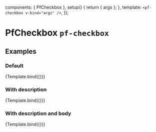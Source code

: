 

  components: { PfCheckbox },
  setup() {
    return { args };
  },
  template: `<pf-checkbox v-bind="args" />`,
});


<Meta title="Components/Checkbox" component={PfCheckbox} />

# PfCheckbox `pf-checkbox`

## Examples

### Default

<Canvas>
  <Story name="Default" args={{
    id: 'basic-checkbox',
    label: 'Basic checkbox',
  }}>
    {Template.bind({})}
  </Story>
</Canvas>

<ArgsTable story="Default" />

### With description

<Canvas>
  <Story name="With description" args={{
    id: 'checkbox-with-description',
    label: 'Checkbox with description',
    description: 'Single-tenant cloud service hosted and managed by Red Hat that offers high-availability enterprise-grade clusters in a virtual private cloud on AWS or GCP.',
  }}>
    {Template.bind({})}
  </Story>
</Canvas>

### With description and body

<Canvas>
  <Story name="With description and body" args={{
    id: 'checkbox-with-description-and-body',
    label: 'Checkbox with description and body',
    description: 'Single-tenant cloud service hosted and managed by Red Hat that offers high-availability enterprise-grade clusters in a virtual private cloud on AWS or GCP.',
    body: 'This is where custom content goes.',
  }}>
    {Template.bind({})}
  </Story>
</Canvas>
